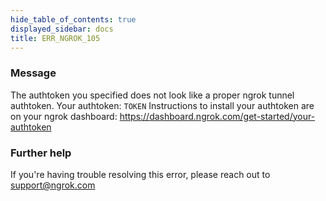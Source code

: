 ```yaml
---
hide_table_of_contents: true
displayed_sidebar: docs
title: ERR_NGROK_105
---
```


### Message

The authtoken you specified does not look like a proper ngrok tunnel authtoken.
Your authtoken: `TOKEN`
Instructions to install your authtoken are on your ngrok dashboard:
https://dashboard.ngrok.com/get-started/your-authtoken

### Further help

If you're having trouble resolving this error, please reach out to [support@ngrok.com](mailto:support@ngrok.com?subject=Help%20with%20ERR_NGROK_105)
